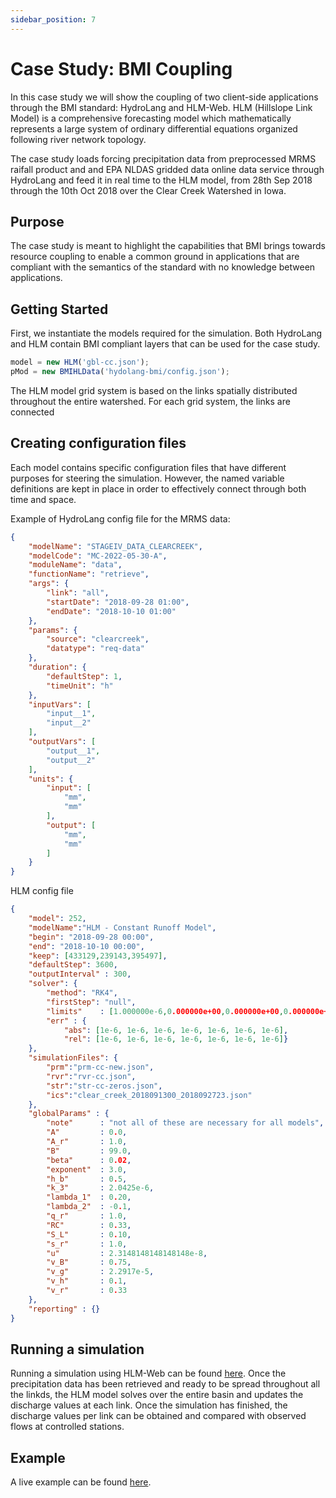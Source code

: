 ```yaml
---
sidebar_position: 7
---
```



# Case Study: BMI Coupling

In this case study we will show the coupling of two client-side applications through the BMI standard: HydroLang and HLM-Web. HLM (Hillslope Link Model) is a comprehensive forecasting model which mathematically represents a large system of ordinary differential equations organized following river network topology.

The case study loads forcing precipitation data from preprocessed MRMS raifall product and and EPA NLDAS gridded data online data service through HydroLang and feed it in real time to the HLM model, from 28th Sep 2018 through the 10th Oct 2018 over the Clear Creek Watershed in Iowa.  

## Purpose

The case study is meant to highlight the capabilities that BMI brings towards resource coupling to enable a common ground in applications that are compliant with the semantics of the standard with no knowledge between applications.

## Getting Started

First, we instantiate the models required for the simulation. Both HydroLang and HLM contain BMI compliant layers that can be used for the case study.

```js
model = new HLM('gbl-cc.json');
pMod = new BMIHLData('hydolang-bmi/config.json');
```

The HLM model grid system is based on the links spatially distributed throughout the entire watershed. For each grid system, the links are connected 

## Creating configuration files

Each model contains specific configuration files that have different purposes for steering the simulation. However, the named variable definitions are kept in place in order to effectively connect through both time and space.

Example of HydroLang config file for the MRMS data:

```json
{
    "modelName": "STAGEIV_DATA_CLEARCREEK",
    "modelCode": "MC-2022-05-30-A",
    "moduleName": "data",
    "functionName": "retrieve",
    "args": {
        "link": "all",
        "startDate": "2018-09-28 01:00",
        "endDate": "2018-10-10 01:00"
    },
    "params": {
        "source": "clearcreek",
        "datatype": "req-data"
    },
    "duration": {
        "defaultStep": 1,
        "timeUnit": "h"
    },
    "inputVars": [
        "input__1",
        "input__2"
    ],
    "outputVars": [
        "output__1",
        "output__2"
    ],
    "units": {
        "input": [
            "mm",
            "mm"
        ],
        "output": [
            "mm",
            "mm"
        ]
    }
}
```

HLM config file

```json
{
	"model": 252,
	"modelName":"HLM - Constant Runoff Model",
	"begin": "2018-09-28 00:00",
	"end": "2018-10-10 00:00",
	"keep": [433129,239143,395497],
	"defaultStep": 3600,
	"outputInterval" : 300,
	"solver": {
		"method": "RK4",
		"firstStep": "null",
		"limits"	: [1.000000e-6,0.000000e+00,0.000000e+00,0.000000e+00,0.000000e+00,0.000000e+00,0.000000e+00],
		"err" : {
			"abs": [1e-6, 1e-6, 1e-6, 1e-6, 1e-6, 1e-6, 1e-6],
			"rel": [1e-6, 1e-6, 1e-6, 1e-6, 1e-6, 1e-6, 1e-6]}
	},
	"simulationFiles": {
		"prm":"prm-cc-new.json",
		"rvr":"rvr-cc.json",
		"str":"str-cc-zeros.json",
		"ics":"clear_creek_2018091300_2018092723.json"
	},
	"globalParams" : {
		"note"		: "not all of these are necessary for all models",
		"A"   		: 0.0, 
		"A_r"		: 1.0,
		"B"    		: 99.0, 
		"beta"		: 0.02,
		"exponent" 	: 3.0,   
		"h_b" 		: 0.5, 
		"k_3"       : 2.0425e-6, 
		"lambda_1"	: 0.20,
		"lambda_2"	: -0.1,
		"q_r"		: 1.0,
		"RC"		: 0.33,
		"S_L"  		: 0.10,
		"s_r"		: 1.0,
		"u"			: 2.3148148148148148e-8,
		"v_B"		: 0.75,
		"v_g"		: 2.2917e-5,
		"v_h"		: 0.1,
		"v_r"		: 0.33
	},
	"reporting" : {}
}
```

## Running a simulation
Running a simulation using HLM-Web can be found [here](https://github.com/uihilab/HLM-Web). Once the precipitation data has been retrieved and ready to be spread throughout all the linkds, the HLM model solves over the entire basin and updates the discharge values at each link. Once the simulation has finished, the discharge values per link can be obtained and compared with observed flows at controlled stations.

## Example
A live example can be found [here](https://hydroinformatics.uiowa.edu/tutorials/hydrolang/bmi.html).

